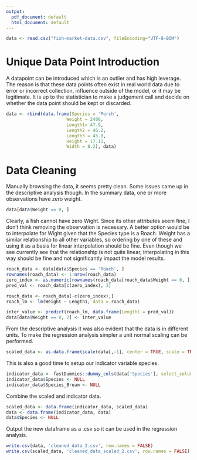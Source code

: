 ```yaml
---
output:
  pdf_document: default
  html_document: default
---
```


```r

data <- read.csv("fish-market-data.csv", fileEncoding="UTF-8-BOM")

```

# Unique Data Point Introduction 

A datapoint can be introduced which is an outlier and has high leverage. The reason is that these data points often exist in real world data due to error or incorrect collection, influence outside of the model, or it may be legitimate. It is up to the statistician to make a judgement call and decide on whether the data point should be kept or discarded.

 ```r

data <- rbind(data.frame(Species = 'Perch', 
                        Weight = 2400, 
                        Length1= 47.9, 
                        Length2 = 46.2, 
                        Length3 = 45.8, 
                        Height = 17.11, 
                        Width = 8.2), data)

```

# Data Cleaning

Manually browsing the data, it seems pretty clean. Some issues came up in the descriptive analysis though. In the summary data, one or more observations have zero weight.
 
 ```r
 
 data[data$Weight == 0, ]
 
  ```
  
  Clearly, a fish cannot have zero Wight. Since its other attributes seem fine, I don't think removing the observation is necessary. A better option would be to interpolate for Wight given that the Species type is a Roach. Weight has a similar relationship to all other variables, so ordering by one of these and using it as a basis for linear interpolation should be fine. Even though we see currently see that the relationship is not quite linear, interpolating in this way should be fine and not significantly impact the model results.
  
 ```r
 
roach_data <- data[data$Species == 'Roach', ]
rownames(roach_data) <- 1:nrow(roach_data)
zero_index <- as.numeric(rownames(roach_data[roach_data$Weight == 0, ]))
pred_val <- roach_data[c(zero_index), 3]

roach_data <- roach_data[-c(zero_index),]
roach_lm <- lm(Weight ~ Length1, data = roach_data)

inter_value <- predict(roach_lm, data.frame(Length1 = pred_val))
data[data$Weight == 0, 2] <- inter_value

  ```
  
From the descriptive analysis it was also evident that the data is in different units. To make the regression analysis simpler a unit normal scaling can be performed.

 ```r
 
scaled_data <- as.data.frame(scale(data[,-1], center = TRUE, scale = TRUE))

```

This is also a good time to setup our indicator variable species.

 ```r
 
indicator_data <- fastDummies::dummy_cols(data['Species'], select_columns = "Species")
indicator_data$Species <- NULL
indicator_data$Species_Bream <- NULL

```

Combine the scaled and indicator data.

 ```r
 
scaled_data <- data.frame(indicator_data, scaled_data)
data <- data.frame(indicator_data, data)
data$Species <- NULL

```

Output the new dataframe as a .csv so it can be used in the regression analysis. 

 ```r
 
write.csv(data, 'cleaned_data_2.csv', row.names = FALSE)
write.csv(scaled_data, 'cleaned_data_scaled_2.csv', row.names = FALSE)

```



